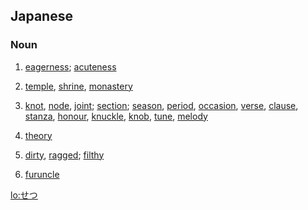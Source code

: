 ==Japanese==

===Noun===
{{ja-noun}}

# {{ja-def|切}} [[eagerness]]; [[acuteness]]
# {{ja-def|刹}} [[temple]], [[shrine]], [[monastery]]
# {{ja-def|節}} [[knot]], [[node]], [[joint]]; [[section]]; [[season]], [[period]], [[occasion]], [[verse]], [[clause]], [[stanza]], [[honour]], [[knuckle]], [[knob]], [[tune]], [[melody]]
# {{ja-def|説}} [[theory]]
# {{ja-def|褻}} [[dirty]], [[ragged]]; [[filthy]]
# {{ja-def|癤}} [[furuncle]]

[[lo:せつ]]